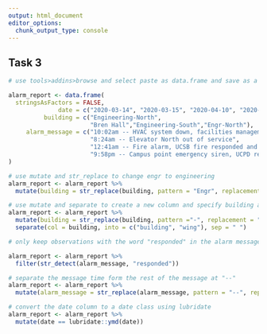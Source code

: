 ```yaml
---
output: html_document
editor_options: 
  chunk_output_type: console
---
```

## Task 3

```r
# use tools>addins>browse and select paste as data.frame and save as a variable

alarm_report <- data.frame(
  stringsAsFactors = FALSE,
              date = c("2020-03-14", "2020-03-15", "2020-04-10", "2020-04-18"),
          building = c("Engineering-North",
                       "Bren Hall","Engineering-South","Engr-North"),
     alarm_message = c("10:02am -- HVAC system down, facilities management alerted",
                       "8:24am -- Elevator North out of service",
                       "12:41am -- Fire alarm, UCSB fire responded and cleared",
                       "9:58pm -- Campus point emergency siren, UCPD responded")
)
```

```r
# use mutate and str_replace to change engr to engineering
alarm_report <- alarm_report %>%
  mutate(building = str_replace(building, pattern = "Engr", replacement = "Engineering" ))
```

```r
# use mutate and separate to create a new column and specify building and wing
alarm_report <- alarm_report %>%
  mutate(building = str_replace(building, pattern ="-", replacement = " "))%>%
  separate(col = building, into = c("building", "wing"), sep = " ")
```


```r
# only keep observations with the word "responded" in the alarm message

alarm_report <- alarm_report %>%
  filter(str_detect(alarm_message, "responded"))
```

```r
# separate the message time form the rest of the message at "--"
alarm_report <- alarm_report %>%
  mutate(alarm_message = str_replace(alarm_message, pattern = "--", replacement = " "))
```

```r
# convert the date column to a date class using lubridate
alarm_report <- alarm_report %>%
  mutate(date == lubridate::ymd(date))
```


